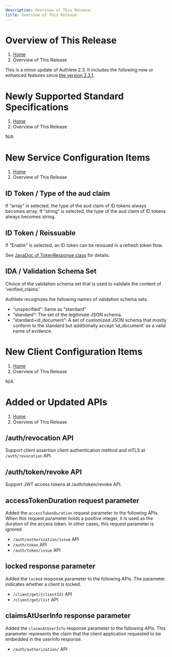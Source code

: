 ```yaml
---
description: Overview of This Release
title: Overview of This Release
---
```



# Overview of This Release
1. [Home](https://www.authlete.com/)
3. Overview of This Release

This is a minor update of Authlete 2.3. It includes the following new or enhanced features since [the version 2.3.1](../2.3.1).

# Newly Supported Standard Specifications
1. [Home](https://www.authlete.com/)
3. Overview of This Release

N/A

# New Service Configuration Items
1. [Home](https://www.authlete.com/)
3. Overview of This Release

## ID Token / Type of the aud claim

If “array” is selected, the type of the aud claim of ID tokens always becomes array.
If “string” is selected, the type of the aud claim of ID tokens always becomes string.

## ID Token / Reissuable

If “Enable” is selected, an ID token can be reissued in a refresh token flow.

See [JavaDoc of TokenResponse class](https://authlete.github.io/authlete-java-common/com/authlete/common/dto/TokenResponse.html) for details.

## IDA / Validation Schema Set

Choice of the validation schema set that is used to validate the content of ‘verified_claims’.

Authlete recognizes the following names of validation schema sets.

- “unspecified”: Same as “standard”
- “standard”: The set of the legitimate JSON schema.
- “standard+id_document”: A set of customized JSON schema that mostly conform to the standard but additionally accept ‘id_document’ as a valid name of evidence.

# New Client Configuration Items
1. [Home](https://www.authlete.com/)
3. Overview of This Release

N/A

# Added or Updated APIs
1. [Home](https://www.authlete.com/)
3. Overview of This Release

## /auth/revocation API

Support client assertion client authentication method and mTLS at `/auth/revocation` API.

## /auth/token/revoke API

Support JWT access tokens at /auth/token/revoke API.

## accessTokenDuration request parameter

Added the `accessTokenDuration` request parameter to the following APIs. When this request parameter holds a positive integer, it is used as the duration of the access token. In other cases, this request parameter is ignored.

- `/auth/authorization/issue` API
- `/auth/token` API
- `/auth/token/issue` API

## locked response parameter

Added the `locked` response parameter to the following APIs. The parameter indicates whether a client is locked.

- `/client/get/{clientId}` API
- `/client/get/list` API

## claimsAtUserInfo response parameter

Added the `claimsAtUserInfo` response parameter to the following APIs. This parameter represents the claim that the client application requested to be embedded in the userinfo response.

- `/auth/authorization/` API
